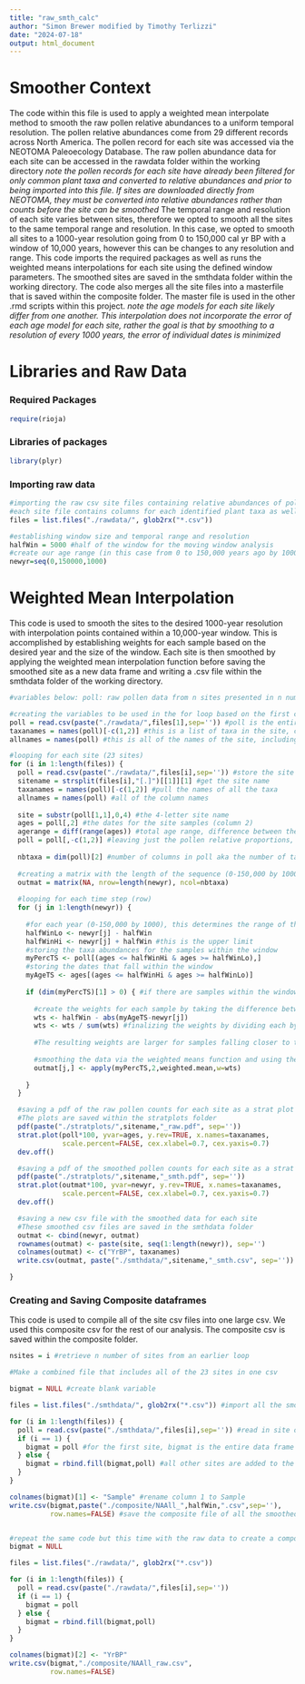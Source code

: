 ---
title: "raw_smth_calc"
author: "Simon Brewer modified by Timothy Terlizzi"
date: "2024-07-18"
output: html_document
---


# Smoother Context
The code within this file is used to apply a weighted mean interpolate method to smooth the raw pollen relative abundances to a uniform temporal resolution. The pollen relative abundances come from 29 different records across North America. The pollen record for each site was accessed via the NEOTOMA Paleoecology Database. The raw pollen abundance data for each site can be accessed in the rawdata folder within the working directory *note the pollen records for each site have already been filtered for only common plant taxa and converted to relative abundances and prior to being imported into this file. If sites are downloaded directly from NEOTOMA, they must be converted into relative abundances rather than counts before the site can be smoothed* The temporal range and resolution of each site varies between sites, therefore we opted to smooth all the sites to the same temporal range and resolution. In this case, we opted to smooth all sites to a 1000-year resolution going from 0 to 150,000 cal yr BP with a window of 10,000 years, however this can be changes to any resolution and range. This code imports the required packages as well as runs the weighted means interpolations for each site using the defined window parameters. The smoothed sites are saved in the smthdata folder within the working directory. The code also merges all the site files into a masterfile that is saved within the composite folder. The master file is used in the other .rmd scripts within this project. *note the age models for each site likely differ from one another. This interpolation does not incorporate the error of each age model for each site, rather the goal is that by smoothing to a resolution of every 1000 years, the error of individual dates is minimized*

# Libraries and Raw Data
### Required Packages
```{r}
require(rioja)
```

### Libraries of packages
```{r}
library(plyr)
```

### Importing raw data
```{r Setup, echo=TRUE}
#importing the raw csv site files containing relative abundances of pollen taxa within sediment cores from rawdata folder
#each site file contains columns for each identified plant taxa as well as a sample name column and a calibrated date column, note the floristic composition of each site is unique, though some sites share common taxa
files = list.files("./rawdata/", glob2rx("*.csv")) 

#establishing window size and temporal range and resolution
halfWin = 5000 #half of the window for the moving window analysis
#create our age range (in this case from 0 to 150,000 years ago by 1000 year intervals)
newyr=seq(0,150000,1000) 
```

# Weighted Mean Interpolation

This code is used to smooth the sites to the desired 1000-year resolution with interpolation points contained within a 10,000-year window. This is accomplished by establishing weights for each sample based on the desired year and the size of the window. Each site is then smoothed by applying the weighted mean interpolation function before saving the smoothed site as a new data frame and writing a .csv file within the smthdata folder of the working directory. 

```{r Smoothing_the_sites, echo=TRUE}
#variables below: poll: raw pollen data from n sites presented in n number of csv files, taxanames: names of pollen taxa in raw dataset, allnames: names of all the columns in the site file, site: the name of the n site, ages: calibrated dates for each sample within n site, agerange: temporal range of site n, nbtaxa: number of taxa in n site

#creating the variables to be used in the for loop based on the first csv within files
poll = read.csv(paste("./rawdata/",files[1],sep='')) #poll is the entire csv of pollen abundances as well as sample names and calibrated dates
taxanames = names(poll)[-c(1,2)] #this is a list of taxa in the site, column 1 and 2 are cut as they are not plant taxa
allnames = names(poll) #this is all of the names of the site, including column 1 and 2

#looping for each site (23 sites)
for (i in 1:length(files)) {
  poll = read.csv(paste("./rawdata/",files[i],sep='')) #store the site rawdata as poll
  sitename = strsplit(files[i],"[.]")[[1]][1] #get the site name
  taxanames = names(poll)[-c(1,2)] #pull the names of all the taxa
  allnames = names(poll) #all of the column names  
  
  site = substr(poll[1,1],0,4) #the 4-letter site name 
  ages = poll[,2] #the dates for the site samples (column 2)
  agerange = diff(range(ages)) #total age range, difference between the youngest and oldest sample
  poll = poll[,-c(1,2)] #leaving just the pollen relative proportions, removing columns 1 and 2 which contain the sample names and the dates
  
  nbtaxa = dim(poll)[2] #number of columns in poll aka the number of taxa
  
  #creating a matrix with the length of the sequence (0-150,000 by 1000) and the same number of columns as taxa
  outmat = matrix(NA, nrow=length(newyr), ncol=nbtaxa) 
  
  #looping for each time step (row)
  for (j in 1:length(newyr)) {
    
    #for each year (0-150,000 by 1000), this determines the range of the window (10,000 years around the sample age) this is the lower limit
    halfWinLo <- newyr[j] - halfWin 
    halfWinHi <- newyr[j] + halfWin #this is the upper limit
    #storing the taxa abundances for the samples within the window
    myPercTS <- poll[(ages <= halfWinHi & ages >= halfWinLo),] 
    #storing the dates that fall within the window
    myAgeTS <- ages[(ages <= halfWinHi & ages >= halfWinLo)] 
  
    if (dim(myPercTS)[1] > 0) { #if there are samples within the window:
      
      #create the weights for each sample by taking the difference between each sample age and the current date and subtracting from the half window
      wts <- halfWin - abs(myAgeTS-newyr[j]) 
      wts <- wts / sum(wts) #finalizing the weights by dividing each by the sum
      
      #The resulting weights are larger for samples falling closer to the window and             smaller for samples farther away from the window
      
      #smoothing the data via the weighted means function and using the calculated wts as the weight argument and storing as the outmat matrix
      outmat[j,] <- apply(myPercTS,2,weighted.mean,w=wts)
     
    }
  }

  #saving a pdf of the raw pollen counts for each site as a strat plot
  #The plots are saved within the stratplots folder
  pdf(paste("./stratplots/",sitename,"_raw.pdf", sep=''))
  strat.plot(poll*100, yvar=ages, y.rev=TRUE, x.names=taxanames, 
             scale.percent=FALSE, cex.xlabel=0.7, cex.yaxis=0.7)
  dev.off()

  #saving a pdf of the smoothed pollen counts for each site as a strat plot
  pdf(paste("./stratplots/",sitename,"_smth.pdf", sep=''))
  strat.plot(outmat*100, yvar=newyr, y.rev=TRUE, x.names=taxanames, 
             scale.percent=FALSE, cex.xlabel=0.7, cex.yaxis=0.7)
  dev.off()

  #saving a new csv file with the smoothed data for each site
  #These smoothed csv files are saved in the smthdata folder
  outmat <- cbind(newyr, outmat)
  rownames(outmat) <- paste(site, seq(1:length(newyr)), sep='')
  colnames(outmat) <- c("YrBP", taxanames)
  write.csv(outmat, paste("./smthdata/",sitename,"_smth.csv", sep=''))

}
```

### Creating and Saving Composite dataframes
This code is used to compile all of the site csv files into one large csv. We used this composite csv for the rest of our analysis. The composite csv is saved within the composite folder.
```{r Creating_composite_record, echo=TRUE}

nsites = i #retrieve n number of sites from an earlier loop

#Make a combined file that includes all of the 23 sites in one csv

bigmat = NULL #create blank variable

files = list.files("./smthdata/", glob2rx("*.csv")) #import all the smoothed sites from the smthdata folder

for (i in 1:length(files)) {
  poll = read.csv(paste("./smthdata/",files[i],sep='')) #read in site one by one
  if (i == 1) {
    bigmat = poll #for the first site, bigmat is the entire data frame
  } else {
    bigmat = rbind.fill(bigmat,poll) #all other sites are added to the initial dataframe through a row bind, adding each site beneath the next
  }
}

colnames(bigmat)[1] <- "Sample" #rename column 1 to Sample
write.csv(bigmat,paste("./composite/NAAll_",halfWin,".csv",sep=''),
          row.names=FALSE) #save the composite file of all the smoothed sites to the composite folder


#repeat the same code but this time with the raw data to create a composite csv of the original site raw data and saving the raw data composite file to the composite folder in the working directory
bigmat = NULL

files = list.files("./rawdata/", glob2rx("*.csv"))

for (i in 1:length(files)) {
  poll = read.csv(paste("./rawdata/",files[i],sep=''))
  if (i == 1) {
    bigmat = poll
  } else {
    bigmat = rbind.fill(bigmat,poll)
  }
}

colnames(bigmat)[2] <- "YrBP"
write.csv(bigmat,"./composite/NAAll_raw.csv",
          row.names=FALSE)
```
